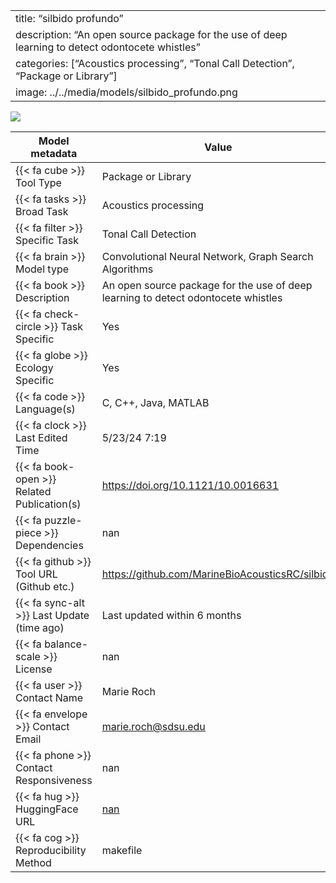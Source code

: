 
---
title: "silbido profundo"
description: "An open source package for the use of deep learning to detect odontocete whistles"
categories: ["Acoustics processing", "Tonal Call Detection", "Package or Library"]
image: ../../media/models/silbido_profundo.png
---

![](../../media/models/silbido_profundo.png){.custom_image}

| Model metadata             | Value                               |
|----------------------------|------------------------------------|
| {{< fa cube >}} Tool Type | [Package or Library]{.tool_type .tool_type_pkglib} |
| {{< fa tasks >}} Broad Task | Acoustics processing |
| {{< fa filter >}} Specific Task | Tonal Call Detection |
| {{< fa brain >}} Model type | Convolutional Neural Network, Graph Search Algorithms |
| {{< fa book >}} Description | An open source package for the use of deep learning to detect odontocete whistles |
| {{< fa check-circle >}} Task Specific | Yes |
| {{< fa globe >}} Ecology Specific | Yes |
| {{< fa code >}} Language(s) | C, C++, Java, MATLAB |
| {{< fa clock >}} Last Edited Time | 5/23/24 7:19 |
| {{< fa book-open >}} Related Publication(s) | [https://doi.org/10.1121/10.0016631](https://doi.org/10.1121/10.0016631) |
| {{< fa puzzle-piece >}} Dependencies | nan |
| {{< fa github >}} Tool URL (Github etc.) | [https://github.com/MarineBioAcousticsRC/silbido](https://github.com/MarineBioAcousticsRC/silbido) |
| {{< fa sync-alt >}} Last Update (time ago) | Last updated within 6 months |
| {{< fa balance-scale >}} License | nan |
| {{< fa user >}} Contact Name | Marie Roch |
| {{< fa envelope >}} Contact Email | [marie.roch@sdsu.edu](marie.roch@sdsu.edu) |
| {{< fa phone >}} Contact Responsiveness | nan |
| {{< fa hug >}} HuggingFace URL | [nan](nan) |
| {{< fa cog >}} Reproducibility Method | makefile |
